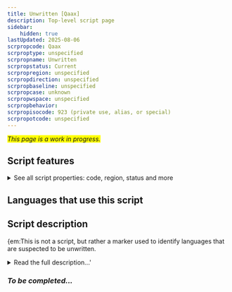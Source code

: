 ```yaml
---
title: Unwritten [Qaax]
description: Top-level script page
sidebar:
    hidden: true
lastUpdated: 2025-08-06
scrpropcode: Qaax
scrproptype: unspecified
scrpropname: Unwritten
scrpropstatus: Current
scrpropregion: unspecified
scrpropdirection: unspecified
scrpropbaseline: unspecified
scrpropcase: unknown
scrpropwspace: unspecified
scrpropbehavior: 
scrpropisocode: 923 (private use, alias, or special)
scrpropotcode: unspecified
---
```


<span style='background-color:yellow'>_This page is a work in progress._</span>


## Script features

<details>
<summary> See all script properties: code, region, status and more</summary>
<ScriptInfo />
</details>

## Languages that use this script

<WsList script='Qaax' wsMax='5' />

## Script description

{em:This is not a script, but rather a marker used to identify languages that are suspected to be unwritten.

<details><summary>Read the full description...'</summary>_Not yet available._</details>

### _To be completed..._

